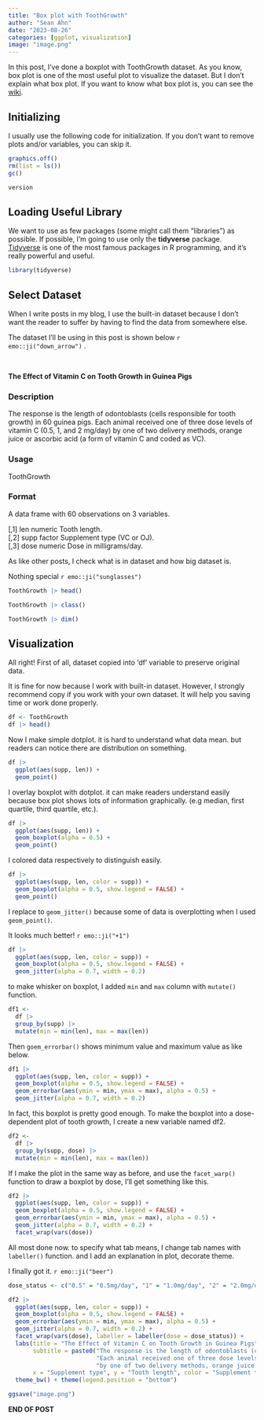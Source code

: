 ```yaml
---
title: "Box plot with ToothGrowth"
author: "Sean Ahn"
date: "2023-08-26"
categories: [ggplot, visualization]
image: "image.png"
---
```


In this post, I've done a boxplot with ToothGrowth dataset. As you know, box plot is one of the most useful plot to visualize the dataset. But I don't explain what box plot. If you want to know what box plot is, you can see the [wiki](https://en.wikipedia.org/wiki/Box_plot).


## Initializing

I usually use the following code for initialization. If you don't want to remove plots and/or variables, you can skip it.

```r
graphics.off()
rm(list = ls())
gc()

```

```r
version
```

## Loading Useful Library

We want to use as few packages (some might call them "libraries") as possible. If possible, I'm going to use only the **tidyverse** package. [Tidyverse](https://www.tidyverse.org) is one of the most famous packages in R programming, and it's really powerful and useful.

```r
library(tidyverse)

```

## Select Dataset

When I write posts in my blog, I use the built-in dataset because I don't want the reader to suffer by having to find the data from somewhere else.

The dataset I'll be using in this post is shown below `r emo::ji("down_arrow")` .

<br>

**The Effect of Vitamin C on Tooth Growth in Guinea Pigs**

### Description

The response is the length of odontoblasts (cells responsible for tooth growth) in 60 guinea pigs. Each animal received one of three dose levels of vitamin C (0.5, 1, and 2 mg/day) by one of two delivery methods, orange juice or ascorbic acid (a form of vitamin C and coded as VC).

### Usage

ToothGrowth

### Format

A data frame with 60 observations on 3 variables.

[,1]	len	numeric	Tooth length.   
[,2]	supp	factor	Supplement type (VC or OJ).  
[,3]	dose	numeric	Dose in milligrams/day. 

As like other posts, I check what is in dataset and how big dataset is.  

Nothing special `r emo::ji("sunglasses")`

```r
ToothGrowth |> head()
```

```r
ToothGrowth |> class()
```

```r
ToothGrowth |> dim()
```

## Visualization

All right! First of all, dataset copied into 'df' variable to preserve original data.  

It is fine for now because I work with built-in dataset. However, I strongly recommend copy if you work with your own dataset. It will help you saving time or work done properly.

```r
df <- ToothGrowth
df |> head()
```

Now I make simple dotplot. it is hard to understand what data mean. but readers can notice there are distribution on something.

```r
df |> 
  ggplot(aes(supp, len)) +
  geom_point()
```

I overlay boxplot with dotplot. it can make readers understand easily because box plot shows lots of information graphically. (e.g median, first quartile, third quartile, etc.). 

```r
df |> 
  ggplot(aes(supp, len)) +
  geom_boxplot(alpha = 0.5) +
  geom_point()
```

I colored data respectively to distinguish easily. 

```r
df |> 
  ggplot(aes(supp, len, color = supp)) +
  geom_boxplot(alpha = 0.5, show.legend = FALSE) +
  geom_point()
```

I replace to `geom_jitter()` because some of data is overplotting when I used `geom_point()`.  

It looks much better! `r emo::ji("+1")`  

```r
df |> 
  ggplot(aes(supp, len, color = supp)) +
  geom_boxplot(alpha = 0.5, show.legend = FALSE) +
  geom_jitter(alpha = 0.7, width = 0.2)
```

to make whisker on boxplot, I added `min` and `max` column with `mutate()` function. 

```r
df1 <- 
  df |> 
  group_by(supp) |> 
  mutate(min = min(len), max = max(len))
```

Then `goem_errorbar()` shows minimum value and maximum value as like below.  

```r
df1 |> 
  ggplot(aes(supp, len, color = supp)) +
  geom_boxplot(alpha = 0.5, show.legend = FALSE) +
  geom_errorbar(aes(ymin = min, ymax = max), alpha = 0.5) +
  geom_jitter(alpha = 0.7, width = 0.2)

```

In fact, this boxplot is pretty good enough. To make the boxplot into a dose-dependent plot of tooth growth, I create a new variable named df2.  

```r
df2 <- 
  df |> 
  group_by(supp, dose) |> 
  mutate(min = min(len), max = max(len))
```

If I make the plot in the same way as before, and use the `facet_warp()` function to draw a boxplot by dose, I'll get something like this. 

```r
df2 |> 
  ggplot(aes(supp, len, color = supp)) +
  geom_boxplot(alpha = 0.5, show.legend = FALSE) +
  geom_errorbar(aes(ymin = min, ymax = max), alpha = 0.5) +
  geom_jitter(alpha = 0.7, width = 0.2) +
  facet_wrap(vars(dose))

```

All most done now. to specify what tab means, I change tab names with `labeller()` function. and I add an explanation in plot, decorate theme.

I finally got it. `r emo::ji("beer")`

```r
dose_status <- c("0.5" = "0.5mg/day", "1" = "1.0mg/day", "2" = "2.0mg/day")
```


```r
df2 |> 
  ggplot(aes(supp, len, color = supp)) +
  geom_boxplot(alpha = 0.5, show.legend = FALSE) +
  geom_errorbar(aes(ymin = min, ymax = max), alpha = 0.5) +
  geom_jitter(alpha = 0.7, width = 0.2) +
  facet_wrap(vars(dose), labeller = labeller(dose = dose_status)) +
  labs(title = "The Effect of Vitamin C on Tooth Growth in Guinea Pigs",
       subtitle = paste0("The response is the length of odontoblasts (cells responsible for tooth growth) in 60 guinea pigs.","\n", 
                         "Each animal received one of three dose levels of vitamin C (0.5, 1, and 2 mg/day)","\n",
                         "by one of two delivery methods, orange juice or ascorbic acid (a form of vitamin C and coded as VC)."),
       x = "Supplement type", y = "Tooth length", color = "Supplement type") +
  theme_bw() + theme(legend.position = "bottom")
```

```r
ggsave("image.png")
```

<div class="right">
__END OF POST__
</div>
